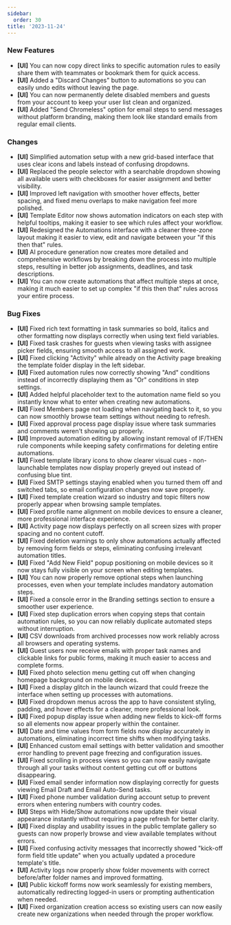 ```yaml
---
sidebar:
  order: 30
title: '2023-11-24'
---
```


### New Features

- **[UI]** You can now copy direct links to specific automation rules to easily share them with teammates or bookmark them for quick access.
- **[UI]** Added a "Discard Changes" button to automations so you can easily undo edits without leaving the page.
- **[UI]** You can now permanently delete disabled members and guests from your account to keep your user list clean and organized.
- **[UI]** Added "Send Chromeless" option for email steps to send messages without platform branding, making them look like standard emails from regular email clients.

### Changes

- **[UI]** Simplified automation setup with a new grid-based interface that uses clear icons and labels instead of confusing dropdowns.
- **[UI]** Replaced the people selector with a searchable dropdown showing all available users with checkboxes for easier assignment and better visibility.
- **[UI]** Improved left navigation with smoother hover effects, better spacing, and fixed menu overlaps to make navigation feel more polished.
- **[UI]** Template Editor now shows automation indicators on each step with helpful tooltips, making it easier to see which rules affect your workflow.
- **[UI]** Redesigned the Automations interface with a cleaner three-zone layout making it easier to view, edit and navigate between your "if this then that" rules.
- **[UI]** AI procedure generation now creates more detailed and comprehensive workflows by breaking down the process into multiple steps, resulting in better job assignments, deadlines, and task descriptions.
- **[UI]** You can now create automations that affect multiple steps at once, making it much easier to set up complex "if this then that" rules across your entire process.

### Bug Fixes

- **[UI]** Fixed rich text formatting in task summaries so bold, italics and other formatting now displays correctly when using text field variables.
- **[UI]** Fixed task crashes for guests when viewing tasks with assignee picker fields, ensuring smooth access to all assigned work.
- **[UI]** Fixed clicking "Activity" while already on the Activity page breaking the template folder display in the left sidebar.
- **[UI]** Fixed automation rules now correctly showing "And" conditions instead of incorrectly displaying them as "Or" conditions in step settings.
- **[UI]** Added helpful placeholder text to the automation name field so you instantly know what to enter when creating new automations.
- **[UI]** Fixed Members page not loading when navigating back to it, so you can now smoothly browse team settings without needing to refresh.
- **[UI]** Fixed approval process page display issue where task summaries and comments weren't showing up properly.
- **[UI]** Improved automation editing by allowing instant removal of IF/THEN rule components while keeping safety confirmations for deleting entire automations.
- **[UI]** Fixed template library icons to show clearer visual cues - non-launchable templates now display properly greyed out instead of confusing blue tint.
- **[UI]** Fixed SMTP settings staying enabled when you turned them off and switched tabs, so email configuration changes now save properly.
- **[UI]** Fixed template creation wizard so industry and topic filters now properly appear when browsing sample templates.
- **[UI]** Fixed profile name alignment on mobile devices to ensure a cleaner, more professional interface experience.
- **[UI]** Activity page now displays perfectly on all screen sizes with proper spacing and no content cutoff.
- **[UI]** Fixed deletion warnings to only show automations actually affected by removing form fields or steps, eliminating confusing irrelevant automation titles.
- **[UI]** Fixed "Add New Field" popup positioning on mobile devices so it now stays fully visible on your screen when editing templates.
- **[UI]** You can now properly remove optional steps when launching processes, even when your template includes mandatory automation steps.
- **[UI]** Fixed a console error in the Branding settings section to ensure a smoother user experience.
- **[UI]** Fixed step duplication errors when copying steps that contain automation rules, so you can now reliably duplicate automated steps without interruption.
- **[UI]** CSV downloads from archived processes now work reliably across all browsers and operating systems.
- **[UI]** Guest users now receive emails with proper task names and clickable links for public forms, making it much easier to access and complete forms.
- **[UI]** Fixed photo selection menu getting cut off when changing homepage background on mobile devices.
- **[UI]** Fixed a display glitch in the launch wizard that could freeze the interface when setting up processes with automations.
- **[UI]** Fixed dropdown menus across the app to have consistent styling, padding, and hover effects for a cleaner, more professional look.
- **[UI]** Fixed popup display issue when adding new fields to kick-off forms so all elements now appear properly within the container.
- **[UI]** Date and time values from form fields now display accurately in automations, eliminating incorrect time shifts when modifying tasks.
- **[UI]** Enhanced custom email settings with better validation and smoother error handling to prevent page freezing and configuration issues.
- **[UI]** Fixed scrolling in process views so you can now easily navigate through all your tasks without content getting cut off or buttons disappearing.
- **[UI]** Fixed email sender information now displaying correctly for guests viewing Email Draft and Email Auto-Send tasks.
- **[UI]** Fixed phone number validation during account setup to prevent errors when entering numbers with country codes.
- **[UI]** Steps with Hide/Show automations now update their visual appearance instantly without requiring a page refresh for better clarity.
- **[UI]** Fixed display and usability issues in the public template gallery so guests can now properly browse and view available templates without errors.
- **[UI]** Fixed confusing activity messages that incorrectly showed "kick-off form field title update" when you actually updated a procedure template's title.
- **[UI]** Activity logs now properly show folder movements with correct before/after folder names and improved formatting.
- **[UI]** Public kickoff forms now work seamlessly for existing members, automatically redirecting logged-in users or prompting authentication when needed.
- **[UI]** Fixed organization creation access so existing users can now easily create new organizations when needed through the proper workflow.